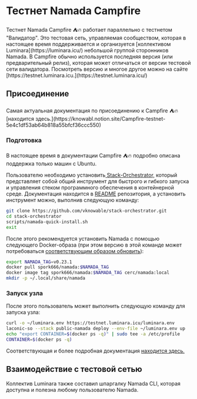 
# Тестнет Namada Campfire

<Callout type="info">
Тестнет Namada Campfire ⛺🔥 работает параллельно с тестнетом "Валидатор". Это тестовая сеть, управляемая сообществом, которая в настоящее время поддерживается и организуется [коллективом Luminara](https://luminara.icu/) небольшой группой сторонников Namada. В Campfire обычно используется последняя версия (или предварительный релиз), которая может отличаться от версии тестовой сети валидатора. Посмотреть версию и многое другое можно на сайте [https://testnet.luminara.icu.](https://testnet.luminara.icu/)
</Callout>

## Присоединение

<Callout type="info" emoji="🏕️">
Самая актуальная документация по присоединению к Campfire ⛺🔥 [находится здесь.](https://knowabl.notion.site/Campfire-testnet-5e4c1df53ab64b818a55bfcf36ccc550)
</Callout>

### Подготовка
<Callout type="warning" emoji="❗">
В настоящее время в документации Campfire ⛺🔥 подробно описана поддержка только машин с Ubuntu.
</Callout>

Пользователю необходимо установить[ Stack-Orchestrator,](https://github.com/vknowable/stack-orchestrator) который представляет собой общий инструмент для быстрого и гибкого запуска и управления стеком программного обеспечения в контейнерной среде. Документация находится в [README](https://github.com/vknowable/stack-orchestrator/README.md) репозитория, а установить инструмент можно, выполнив следующую команду:

```bash copy
git clone https://github.com/vknowable/stack-orchestrator.git
cd stack-orchestrator
scripts/namada-quick-install.sh
exit
```

После этого рекомендуется установить Namada с помощью следующего Docker-образа (при этом версию в этой команде может потребоваться [соответствующим образом обновить](https://testnet.luminara.icu/)):

```bash copy
export NAMADA_TAG=v0.23.1
docker pull spork666/namada:$NAMADA_TAG
docker image tag spork666/namada:$NAMADA_TAG cerc/namada:local
mkdir -p ~/.local/share/namada
```

### Запуск узла

После этого пользователь может выполнить следующую команду для запуска узла:

```bash copy
curl -o ~/luminara.env https://testnet.luminara.icu/luminara.env
laconic-so --stack public-namada deploy --env-file ~/luminara.env up
echo "export CONTAINER=$(docker ps -q)" | sudo tee -a /etc/profile
CONTAINER=$(docker ps -q)
```

Соответствующая и более подробная документация [находится здесь.](https://knowabl.notion.site/From-scratch-to-syncing-in-10-minutes-c0a56b34cdec447fbe2a5cd8f559f0bb)

## Взаимодействие с тестовой сетью

Коллектив Luminara также составил шпаргалку Namada CLI, которая доступна и полезна любому пользователю Namada.